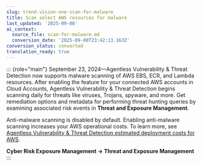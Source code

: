 ```yaml
---
slug: trend-vision-one-scan-for-malware
title: Scan select AWS resources for malware
last_updated: '2025-09-08'
ai_context:
  source_file: scan-for-malware.md
  conversion_date: '2025-09-08T23:42:13.163Z'
conversion_status: converted
translation_ready: true
---
```


::: {role="main"}
September 23, 2024—Agentless Vulnerability & Threat Detection now supports malware scanning of AWS EBS, ECR, and Lambda resources. After enabling the feature for your connected AWS accounts in Cloud Accounts, Agentless Vulnerability & Threat Detection begins scanning daily for threats like viruses, Trojans, spyware, and more. Get remediation options and metadata for performing threat hunting queries by examining associated risk events in **Threat and Exposure Management**.

Anti-malware scanning is disabled by default. Enabling anti-malware scanning increases your AWS operational costs. To learn more, see [Agentless Vulnerability & Threat Detection estimated deployment costs for AWS](deployment-costs.mdx).

**Cyber Risk Exposure Management → Threat and Exposure Management**
:::
